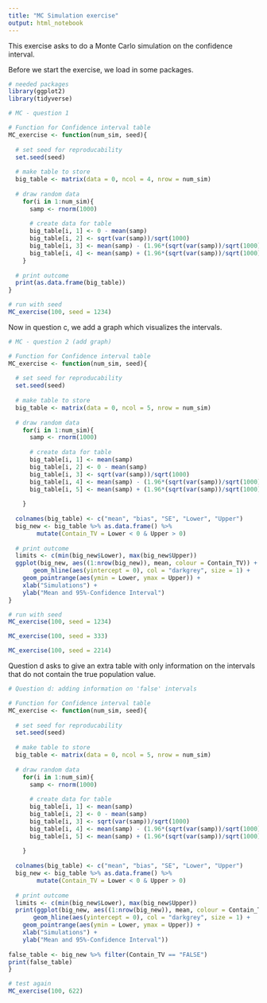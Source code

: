 ```yaml
---
title: "MC Simulation exercise"
output: html_notebook
---
```


This exercise asks to do a Monte Carlo simulation on the confidence interval. 

Before we start the exercise, we load in some packages.

```r
# needed packages
library(ggplot2)
library(tidyverse)
```



```r
# MC - question 1

# Function for Confidence interval table
MC_exercise <- function(num_sim, seed){
  
  # set seed for reproducability
  set.seed(seed)
  
  # make table to store
  big_table <- matrix(data = 0, ncol = 4, nrow = num_sim)
    
  # draw random data
    for(i in 1:num_sim){
      samp <- rnorm(1000)
      
      # create data for table
      big_table[i, 1] <- 0 - mean(samp)
      big_table[i, 2] <- sqrt(var(samp))/sqrt(1000)
      big_table[i, 3] <- mean(samp) - (1.96*(sqrt(var(samp))/sqrt(1000)))
      big_table[i, 4] <- mean(samp) + (1.96*(sqrt(var(samp))/sqrt(1000)))
    }
  
  # print outcome
  print(as.data.frame(big_table))
}

# run with seed
MC_exercise(100, seed = 1234)
```



Now in question c, we add a graph which visualizes the intervals.



```r
# MC - question 2 (add graph)

# Function for Confidence interval table
MC_exercise <- function(num_sim, seed){
  
  # set seed for reproducability
  set.seed(seed)
  
  # make table to store
  big_table <- matrix(data = 0, ncol = 5, nrow = num_sim)
    
  # draw random data
    for(i in 1:num_sim){
      samp <- rnorm(1000)
      
      # create data for table
      big_table[i, 1] <- mean(samp)
      big_table[i, 2] <- 0 - mean(samp)
      big_table[i, 3] <- sqrt(var(samp))/sqrt(1000)
      big_table[i, 4] <- mean(samp) - (1.96*(sqrt(var(samp))/sqrt(1000)))
      big_table[i, 5] <- mean(samp) + (1.96*(sqrt(var(samp))/sqrt(1000)))
      
    }
  
  colnames(big_table) <- c("mean", "bias", "SE", "Lower", "Upper")
  big_new <- big_table %>% as.data.frame() %>% 
        mutate(Contain_TV = Lower < 0 & Upper > 0)
  
  # print outcome
  limits <- c(min(big_new$Lower), max(big_new$Upper))
  ggplot(big_new, aes((1:nrow(big_new)), mean, colour = Contain_TV)) + 
       geom_hline(aes(yintercept = 0), col = "darkgrey", size = 1) +
    geom_pointrange(aes(ymin = Lower, ymax = Upper)) +
    xlab("Simulations") +
    ylab("Mean and 95%-Confidence Interval")
}

# run with seed
MC_exercise(100, seed = 1234)

MC_exercise(100, seed = 333)

MC_exercise(100, seed = 2214)
```


Question d asks to give an extra table with only information on the intervals that do not contain the true population value.


```r
# Question d: adding information on 'false' intervals

# Function for Confidence interval table
MC_exercise <- function(num_sim, seed){
  
  # set seed for reproducability
  set.seed(seed)
  
  # make table to store
  big_table <- matrix(data = 0, ncol = 5, nrow = num_sim)
    
  # draw random data
    for(i in 1:num_sim){
      samp <- rnorm(1000)
      
      # create data for table
      big_table[i, 1] <- mean(samp)
      big_table[i, 2] <- 0 - mean(samp)
      big_table[i, 3] <- sqrt(var(samp))/sqrt(1000)
      big_table[i, 4] <- mean(samp) - (1.96*(sqrt(var(samp))/sqrt(1000)))
      big_table[i, 5] <- mean(samp) + (1.96*(sqrt(var(samp))/sqrt(1000)))
      
    }
  
  colnames(big_table) <- c("mean", "bias", "SE", "Lower", "Upper")
  big_new <- big_table %>% as.data.frame() %>% 
        mutate(Contain_TV = Lower < 0 & Upper > 0)
  
  # print outcome
  limits <- c(min(big_new$Lower), max(big_new$Upper))
  print(ggplot(big_new, aes((1:nrow(big_new)), mean, colour = Contain_TV)) + 
       geom_hline(aes(yintercept = 0), col = "darkgrey", size = 1) +
    geom_pointrange(aes(ymin = Lower, ymax = Upper)) +
    xlab("Simulations") +
    ylab("Mean and 95%-Confidence Interval"))
  
false_table <- big_new %>% filter(Contain_TV == "FALSE")
print(false_table)
}

# test again
MC_exercise(100, 622)

```


